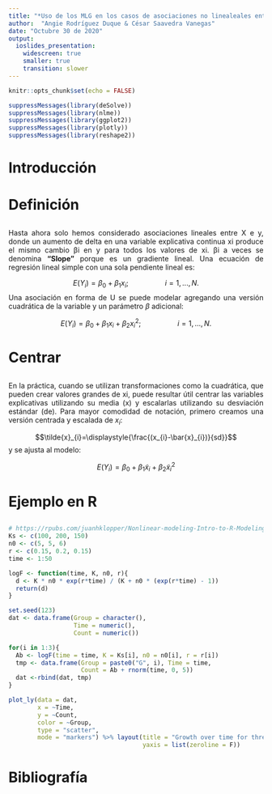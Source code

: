 ```yaml
---
title: "*Uso de los MLG en los casos de asociaciones no linealeales entre las variables*"
author:  "Angie Rodríguez Duque & César Saavedra Vanegas"
date: "Octubre 30 de 2020"
output:
  ioslides_presentation:
    widescreen: true 
    smaller: true 
    transition: slower
---
```


```r
knitr::opts_chunk$set(echo = FALSE)
```


```r
suppressMessages(library(deSolve))
suppressMessages(library(nlme))
suppressMessages(library(ggplot2))
suppressMessages(library(plotly))
suppressMessages(library(reshape2))

```


# Introducción
##

# Definición
##
<div style="text-align: justify">

Hasta ahora solo hemos considerado asociaciones lineales entre X e y, donde un aumento de delta en una variable explicativa continua xi produce el mismo cambio βi en y para todos los valores de xi. βi a veces se denomina **"Slope"** porque es un gradiente lineal. Una ecuación de regresión lineal simple con una sola pendiente lineal es:

$$E(Y_{i})=\beta_{0}+\beta_{1}x_{i}; \hspace{2cm} i=1,...,N. $$
Una asociación en forma de U se puede modelar agregando una versión cuadrática de la variable y un parámetro $\beta$ adicional:

$$E(Y_{i})=\beta_{0}+\beta_{1}x_{i}+\beta_{2}x^{2}_{i}; \hspace{2cm} i=1,...,N. $$

<div/>

# Centrar
##
<div style="text-align: justify">

En la práctica, cuando se utilizan transformaciones como la cuadrática, que pueden crear valores grandes de xi, puede resultar útil centrar las variables explicativas utilizando su media (x) y escalarlas utilizando su desviación estándar (de). Para mayor comodidad de notación, primero creamos una versión centrada y escalada de $x_i$:

$$\tilde{x}_{i}=\displaystyle{\frac{(x_{i}-\bar{x}_{i})}{sd}}$$
y se ajusta al modelo:

$$E(Y_{i})=\beta_{0}+\beta_{1}\tilde{x}_{i}+\beta_{2}\tilde{x}^{2}_{i}$$
<div/>

# Ejemplo en R
##
<div style="text-align: justify">

```r
# https://rpubs.com/juanhklopper/Nonlinear-modeling-Intro-to-R-Modeling-Series
Ks <- c(100, 200, 150) 
n0 <- c(5, 5, 6)
r <- c(0.15, 0.2, 0.15)
time <- 1:50

logF <- function(time, K, n0, r){
  d <- K * n0 * exp(r*time) / (K + n0 * (exp(r*time) - 1))
  return(d)
}

set.seed(123)
dat <- data.frame(Group = character(),
                  Time = numeric(),
                  Count = numeric())

for(i in 1:3){
  Ab <- logF(time = time, K = Ks[i], n0 = n0[i], r = r[i])
  tmp <- data.frame(Group = paste0("G", i), Time = time,
                    Count = Ab + rnorm(time, 0, 5))
  dat <-rbind(dat, tmp)
}

plot_ly(data = dat,
        x = ~Time,
        y = ~Count,
        color = ~Group,
        type = "scatter",
        mode = "markers") %>% layout(title = "Growth over time for three groups", 
                                     yaxis = list(zeroline = F))
```




# Bibliografía
##



